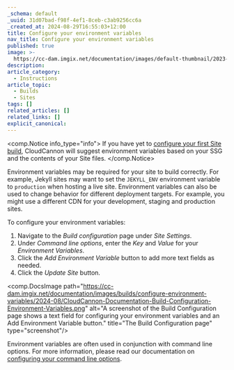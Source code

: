 ```yaml
---
_schema: default
_uuid: 31d07bad-f98f-4ef1-8ceb-c3ab9256cc6a
_created_at: 2024-08-29T16:55:03+12:00
title: Configure your environment variables
nav_title: Configure your environment variables
published: true
image: >-
  https://cc-dam.imgix.net/documentation/images/default-thumbnail/2023-Q4/CloudCannon-Documentation-Thumbnail.png
description:
article_category:
  - Instructions
article_topic:
  - Builds
  - Sites
tags: []
related_articles: []
related_links: []
explicit_canonical:
---
```


<comp.Notice info_type="info">
  If you have yet to [configure your first Site build](/documentation/articles/configure-your-first-build/), CloudCannon will suggest environment variables based on your SSG and the contents of your Site files.
</comp.Notice>

Environment variables may be required for your site to build correctly. For example, Jekyll sites may want to set the `JEKYLL_ENV` environment variable to `production` when hosting a live site.
Environment variables can also be used to change behavior for different deployment targets. For example, you might use a different CDN for your development, staging and production sites.

To configure your environment variables:

1. Navigate to the *Build configuration* page under *Site Settings*.
2. Under *Command line options*, enter the *Key* and *Value* for your *Environment Variables*.
3. Click the *Add Environment Variable* button to add more text fields as needed.
4. Click the *Update Site* button.

<comp.DocsImage path="https://cc-dam.imgix.net/documentation/images/builds/configure-environment-variables/2024-08/CloudCannon-Documentation-Build-Configuration-Environment-Variables.png" alt="A screenshot of the Build Configuration page shows a text field for configuring your environment variables and an Add Environment Variable button." title="The Build Configuration page" type="screenshot"/>

Environment variables are often used in conjunction with command line options. For more information, please read our documentation on [configuring your command line options](/documentation/articles/configure-your-command-line-options/).
